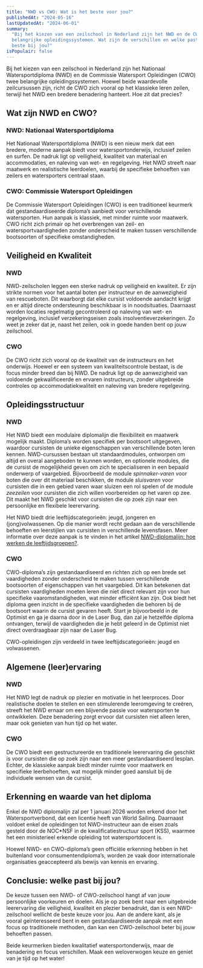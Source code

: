 ```yaml
---
title: "NWD vs CWO: Wat is het beste voor jou?"
publishedAt: "2024-05-16"
lastUpdatedAt: "2024-06-01"
summary:
  "Bij het kiezen van een zeilschool in Nederland zijn het NWD en de CWO twee
  belangrijke opleidingssystemen. Wat zijn de verschillen en welke past het
  beste bij jou?"
isPopulair: false
---
```


Bij het kiezen van een zeilschool in Nederland zijn het Nationaal
Watersportdiploma (NWD) en de Commissie Watersport Opleidingen (CWO) twee
belangrijke opleidingssystemen. Hoewel beide waardevolle zeilcursussen zijn,
richt de CWO zich vooral op het klassieke leren zeilen, terwijl het NWD een
bredere benadering hanteert. Hoe zit dat precies?

## Wat zijn NWD en CWO?

### NWD: Nationaal Watersportdiploma

Het Nationaal Watersportdiploma (NWD) is een nieuw merk dat een bredere, moderne
aanpak biedt voor watersportonderwijs, inclusief zeilen en surfen. De nadruk
ligt op veiligheid, kwaliteit van materiaal en accommodaties, en naleving van
wet- en regelgeving. Het NWD streeft naar maatwerk en realistische leerdoelen,
waarbij de specifieke behoeften van zeilers en watersporters centraal staan.

### CWO: Commissie Watersport Opleidingen

De Commissie Watersport Opleidingen (CWO) is een traditioneel keurmerk dat
gestandaardiseerde diploma’s aanbiedt voor verschillende watersporten. Hun
aanpak is klassiek, met minder ruimte voor maatwerk. CWO richt zich primair op
het overbrengen van zeil- en watersportvaardigheden zonder onderscheid te maken
tussen verschillende bootsoorten of specifieke omstandigheden.

## Veiligheid en Kwaliteit

### NWD

NWD-zeilscholen leggen een sterke nadruk op veiligheid en kwaliteit. Er zijn
strikte normen voor het aantal boten per instructeur en de aanwezigheid van
rescueboten. Dit waarborgt dat elke cursist voldoende aandacht krijgt en er
altijd directe ondersteuning beschikbaar is in noodsituaties. Daarnaast worden
locaties regelmatig gecontroleerd op naleving van wet- en regelgeving, inclusief
verzekeringseisen zoals insolventieverzekeringen. Zo weet je zeker dat je, naast
het zeilen, ook in goede handen bent op jouw zeilschool.

### CWO

De CWO richt zich vooral op de kwaliteit van de instructeurs en het onderwijs.
Hoewel er een systeem van kwaliteitscontrole bestaat, is de focus minder breed
dan bij NWD. De nadruk ligt op de aanwezigheid van voldoende gekwalificeerde en
ervaren instructeurs, zonder uitgebreide controles op accommodatiekwaliteit en
naleving van bredere regelgeving.

## Opleidingsstructuur

### NWD

Het NWD biedt een modulaire diplomalijn die flexibiliteit en maatwerk mogelijk
maakt. Diploma’s worden specifiek per bootsoort uitgegeven, waardoor cursisten
de unieke eigenschappen van verschillende boten leren kennen. NWD-cursussen
bestaan uit standaardmodules, ontworpen om altijd en overal aangeboden te kunnen
worden, en optionele modules, die de cursist de mogelijkheid geven om zich te
specialiseren in een bepaald onderwerp of vaargebied. Bijvoorbeeld de module
_spinnaker-varen_ voor boten die over dit materiaal beschikken, de module
_sluisvaren_ voor cursisten die in een gebied varen waar sluizen een rol spelen
of de module _zeezeilen_ voor cursisten die zich willen voorbereiden op het
varen op zee. Dit maakt het NWD geschikt voor cursisten die op zoek zijn naar
een persoonlijke en flexibele leerervaring.

Het NWD biedt drie leeftijdscategorieën: jeugd, jongeren en (jong)volwassenen.
Op die manier wordt recht gedaan aan de verschillende behoeften en leerstijlen
van cursisten in verschillende levensfasen. Meer informatie over deze aanpak is
te vinden in het artikel
[NWD-diplomalijn: hoe werken de leeftijdsgroepen?](/help/artikel/hoe-werken-de-leeftijdscategorieen-van-het-nwd).

### CWO

CWO-diploma’s zijn gestandaardiseerd en richten zich op een brede set
vaardigheden zonder onderscheid te maken tussen verschillende bootsoorten of
eigenschappen van het vaargebied. Dit kan betekenen dat cursisten vaardigheden
moeten leren die niet direct relevant zijn voor hun specifieke
vaaromstandigheden, wat minder efficiënt kan zijn. Ook biedt het diploma geen
inzicht in de specifieke vaardigheden die behoren bij de bootsoort waarin de
cursist gevaren heeft. Start je bijvoorbeeld in de Optimist en ga je daarna door
in de Laser Bug, dan zal je hetzelfde diploma ontvangen, terwijl de vaardigheden
die je hebt geleerd in de Optimist niet direct overdraagbaar zijn naar de Laser
Bug.

CWO-opleidingen zijn verdeeld in twee leeftijdscategorieën: jeugd en
volwassenen.

## Algemene (leer)ervaring

### NWD

Het NWD legt de nadruk op plezier en motivatie in het leerproces. Door
realistische doelen te stellen en een stimulerende leeromgeving te creëren,
streeft het NWD ernaar om een blijvende passie voor watersporten te ontwikkelen.
Deze benadering zorgt ervoor dat cursisten niet alleen leren, maar ook genieten
van hun tijd op het water.

### CWO

De CWO biedt een gestructureerde en traditionele leerervaring die geschikt is
voor cursisten die op zoek zijn naar een meer gestandaardiseerd lesplan. Echter,
de klassieke aanpak biedt minder ruimte voor maatwerk en specifieke
leerbehoeften, wat mogelijk minder goed aansluit bij de individuele wensen van
de cursist.

## Erkenning en waarde van het diploma

Enkel de NWD diplomalijn zal per 1 januari 2026 worden erkend door het
Watersportverbond, dat een licentie heeft van World Sailing. Daarnaast voldoet enkel
de opleidingen tot NWD-instructeur aan de eisen zoals gesteld door de
NOC\*NSF in de kwalificatiestructuur sport (KSS), waarmee het een ministerieel
erkende opleiding tot watersportdocent is.

Hoewel NWD- en CWO-diploma’s geen officiële erkenning hebben in het buitenland
voor consumentendiploma’s, worden ze vaak door internationale organisaties
geaccepteerd als bewijs van kennis en ervaring.

## Conclusie: welke past bij jou?

De keuze tussen een NWD- of CWO-zeilschool hangt af van jouw persoonlijke
voorkeuren en doelen. Als je op zoek bent naar een uitgebreide leerervaring die
veiligheid, kwaliteit en plezier benadrukt, dan is een NWD-zeilschool wellicht
de beste keuze voor jou. Aan de andere kant, als je vooral geïnteresseerd bent
in een gestandaardiseerde aanpak met een focus op traditionele methoden, dan kan
een CWO-zeilschool beter bij jouw behoeften passen.

Beide keurmerken bieden kwalitatief watersportonderwijs, maar de benadering en
focus verschillen. Maak een weloverwogen keuze en geniet van je tijd op het
water!